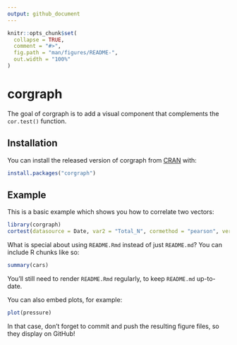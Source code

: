 ```yaml
---
output: github_document
---
```


<!-- README.md is generated from README.Rmd. Please edit that file -->

```r
knitr::opts_chunk$set(
  collapse = TRUE,
  comment = "#>",
  fig.path = "man/figures/README-",
  out.width = "100%"
)
```

# corgraph

<!-- badges: start -->
<!-- badges: end -->

The goal of corgraph is to add a visual component that complements the `cor.test()` function. 

## Installation

You can install the released version of corgraph from [CRAN](https://CRAN.R-project.org) with:

``` r
install.packages("corgraph")
```

## Example

This is a basic example which shows you how to correlate two vectors:

```r
library(corgraph)
cortest(datasource = Date, var2 = "Total_N", cormethod = "pearson", verbose = TRUE)
```

What is special about using `README.Rmd` instead of just `README.md`? You can include R chunks like so:

```r
summary(cars)
```

You'll still need to render `README.Rmd` regularly, to keep `README.md` up-to-date.

You can also embed plots, for example:

```r
plot(pressure)
```

In that case, don't forget to commit and push the resulting figure files, so they display on GitHub!
